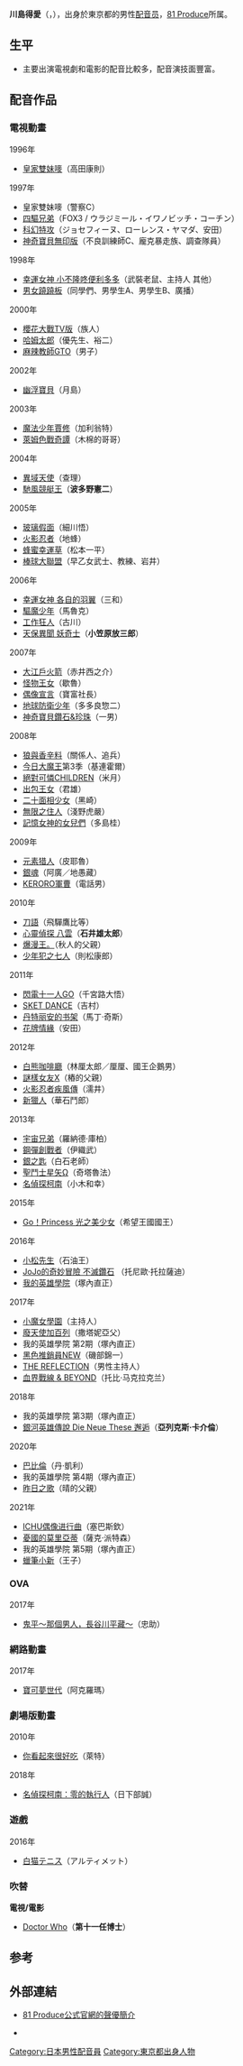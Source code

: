 {{multiple issues|
{{expand|time=2016-12-24T09:18:04+00:00}}
{{refimprove|time=2016-12-24T09:18:04+00:00}}
{{unreferenced|time=2016-12-24T09:18:04+00:00}}
}}
{{配音員
|姓名= 川島得愛
|圖片= 
|尺寸= 
|簡介= 
|羅馬拼音=Tokuyoshi Kawashima
|英文名=
|暱稱= 
|藝名= 
|國籍= {{JPN}}
|籍貫= 
|出生名= 
|生年= 1973
|生月= 2
|生日= 9
|出生地= {{JPN}}[[東京都|東京都]]
|配偶= 
|父母=
|所屬= 81 Produce
|活躍年代= 1995年 - 
|代表作= 
|身高=177cm
|体重=
}}
'''川島得愛'''（{{lang-ja|かわしま とくよし}}，{{bd|1973年|2月8日|catIdx=Tokuyoshi Kawashima}}），出身於東京都的男性[[配音员|配音员]]，[[81_Produce|81 Produce]]所属。

==生平==
*主要出演電視劇和電影的配音比較多，配音演技面豐富。

==配音作品==

===電視動畫===
;1996年
* [[皇家雙妹嘜_(動畫)|皇家雙妹嘜]]（高田康則）
;1997年
* 皇家雙妹嘜（警察C）
* [[四驅兄弟|四驅兄弟]]（FOX3 / ウラジミール・イワノビッチ・コーチン）
* [[科幻特攻|科幻特攻]]（ジョセフィーヌ、ローレンス・ヤマダ、安田）
* [[神奇寶貝_(1997-2002年動畫)|神奇寶貝無印版]]（不良訓練師C、龐克暴走族、調查隊員）
;1998年
* [[幸運女神|幸運女神 小不隆咚便利多多]]（武裝老鼠、主持人 其他）
* [[男女蹺蹺板|男女蹺蹺板]]（同學們、男學生A、男學生B、廣播）
;2000年
* [[櫻花大戰_(動畫)|櫻花大戰TV版]]（族人）
* [[哈姆太郎|哈姆太郎]]（優先生、裕二）
* [[麻辣教師GTO|麻辣教師GTO]]（男子）
;2002年
* [[幽浮寶貝|幽浮寶貝]]（月島）
;2003年
* [[魔法少年賈修|魔法少年賈修]]（加利翁特）
* [[萊姆色戰奇譚|萊姆色戰奇譚]]（木棉的哥哥）
;2004年
* [[異域天使|異域天使]]（查理）
* [[馳風競艇王|馳風競艇王]]（'''波多野憲二'''）
;2005年
* [[玻璃假面|玻璃假面]]（細川悟）
* [[火影忍者_(動畫)|火影忍者]]（地蜂）
* [[蜂蜜幸運草|蜂蜜幸運草]]（松本一平）
* [[棒球大聯盟|棒球大聯盟]]（早乙女武士、教練、岩井）
;2006年
* [[幸運女神|幸運女神 各自的羽翼]]（三和）
* [[驅魔少年|驅魔少年]]（馬魯克）
* [[工作狂人|工作狂人]]（古川）
* [[天保異聞_妖奇士|天保異聞 妖奇士]]（'''小笠原放三郎'''）
;2007年
* [[大江戶火箭|大江戶火箭]]（赤井西之介）
* [[怪物王女|怪物王女]]（歇魯）
* [[偶像宣言|偶像宣言]]（寶富社長）
* [[地球防衛少年|地球防衛少年]]（多多良惣二）
* [[神奇寶貝鑽石&珍珠|神奇寶貝鑽石&珍珠]]（一男）
;2008年
* [[狼與香辛料|狼與香辛料]]（關係人、追兵）
* [[今日大魔王|今日大魔王]]第3季（基連霍爾）
* [[絕對可憐CHILDREN|絕對可憐CHILDREN]]（米月）
* [[出包王女|出包王女]]（君雄）
* [[二十面相少女|二十面相少女]]（黑崎）
* [[無限之住人|無限之住人]]（淺野虎嚴）
* [[記憶女神的女兒們|記憶女神的女兒們]]（多島桂）
;2009年
* [[元素猎人|元素猎人]]（皮耶魯）
* [[銀魂_(動畫)|銀魂]]（阿廣／地愚藏）
* [[Keroro軍曹_(動畫)|KERORO軍曹]]（電話男）
;2010年
* [[刀語|刀語]]（飛驒鷹比等）
* [[心靈偵探_八雲|心靈偵探 八雲]]（'''石井雄太郎'''）
* [[爆漫王。|爆漫王。]]（秋人的父親）
* [[少年犯之七人|少年犯之七人]]（則松康郎）
;2011年
* [[閃電十一人GO|閃電十一人GO]]（千宮路大悟）
* [[SKET_DANCE|SKET DANCE]]（吉村）
* [[丹特丽安的书架|丹特丽安的书架]]（馬丁‧奇斯）
* [[花牌情緣|花牌情緣]]（安田）
;2012年
* [[白熊咖啡廳|白熊咖啡廳]]（林厘太郎／厘厘、國王企鵝男）
* [[謎樣女友X|謎樣女友X]]（樁的父親）
* [[火影忍者疾風傳|火影忍者疾風傳]]（濡井）
* [[HUNTER×HUNTER|新獵人]]（華石鬥郎）
;2013年
* [[宇宙兄弟|宇宙兄弟]]（羅納德·庫柏）
* [[鋼彈創戰者|鋼彈創戰者]]（伊織武）
* [[銀之匙|銀之匙]]（白石老師）
* [[聖鬥士星矢Ω|聖鬥士星矢Ω]]（奇塔魯法）
* [[名偵探柯南|名偵探柯南]]（小木和幸）
;2015年
* [[Go！Princess_光之美少女|Go！Princess 光之美少女]]（希望王國國王）
;2016年
* [[小松先生|小松先生]]（石油王）
* [http://JoJo%E7%9A%84%E5%A5%87%E5%A6%99%E5%86%92%E9%9A%AA_(%E9%9B%BB%E8%A6%96%E5%8B%95%E7%95%AB) JoJo的奇妙冒險 不滅鑽石] {{Wayback|url=http:/// |date=20170220175602 }}（托尼歐‧托拉薩迪）
* [[我的英雄學院|我的英雄學院]]（塚內直正）
;2017年
* [[小魔女學園|小魔女學園]]（主持人）
* [[廢天使加百列|廢天使加百列]]（撒塔妮亞父）
* 我的英雄學院 第2期（塚內直正）
* [[黑色推銷員|黑色推銷員NEW]]（磯部錦一）
* [[THE_REFLECTION|THE REFLECTION]]（男性主持人）
* [[血界戰線|血界戰線 & BEYOND]]（托比·马克拉克兰）
;2018年
* 我的英雄學院 第3期（塚內直正）<!-- 2018-04-07 -->
* [[銀河英雄傳說|銀河英雄傳說 Die Neue These 邂逅]]（'''亞列克斯·卡介倫'''）<!-- 2018-04-24 -->
;2020年
* [[巴比倫_(小說)|巴比倫]]（丹·凱利）<!-- 2020-01-20 -->
* 我的英雄學院 第4期（塚內直正）<!-- 2020-01-25 -->
* [[昨日之歌|昨日之歌]]（晴的父親）<!-- 2020-04-18 -->
;2021年
* [[ICHU偶像进行曲|ICHU偶像进行曲]]（塞巴斯欽）<!-- 2021-01-13 -->
* [[憂國的莫里亞蒂|憂國的莫里亞蒂]]（薩克·派特森）<!-- 2021-04-25 -->
* 我的英雄學院 第5期（塚內直正）<!-- 2021-06-19 -->
* [[蠟筆小新|蠟筆小新]]（王子）

===OVA===
;2017年
* [[鬼平犯科帳|鬼平～那個男人，長谷川平藏～]]（忠助）<!--2月22日-->

===網路動畫===
;2017年
* [[寶可夢世代|寶可夢世代]]（阿克羅瑪）

===劇場版動畫===
;2010年
* [[你看起來很好吃_(動畫電影)|你看起來很好吃]]（萊特）

;2018年
* [[名偵探柯南：零的執行人|名偵探柯南：零的執行人]]（日下部誠）

===遊戲===
;2016年
* [[白猫テニス|白猫テニス]]（アルティメット）

===吹替===
'''電視/電影'''
* [[神秘博士|Doctor Who]]（'''第十一任博士'''）

==参考==
{{reflist}}

== 外部連結 ==
* [https://www.81produce.co.jp/actor_search/index.php/item?id=34 81 Produce公式官網的聲優簡介] {{Wayback|url=https://www.81produce.co.jp/actor_search/index.php/item?id=34 |date=20210306145844 }} {{ja icon}}
* {{Twitter|dawson28joey23}} {{ja icon}}

{{81 Produce}}
{{DEFAULTSORT:Tokuyoshi Kawashima}}
[[Category:日本男性配音員|Category:日本男性配音員]]
[[Category:東京都出身人物|Category:東京都出身人物]]